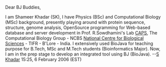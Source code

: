 Dear BJ Buddies, 

I am Shameer Khadar (SK), I have Physics (BSc) and Computational Biology (MSc) background, presently playing around with protein sequence, structure, genome analysis, OpenSource programming for Web-based database and server development in Prof. R.Sowdhamini's Lab [http://caps.ncbs.res.in CAPS], The Computational Biology Group - NCBS [http://www.ncbs.res.in National Centre for Biological Sciences] - TIFR - B'Lore - India. I extensively used BioJava for teaching purpose for B.Tech, MSc and M.Tech students (Bioinformatics Major). Now, I am in the prep stage to develop an integrated tool using BJ (BioJava). --[[User:S Khadar|S Khadar]] 15:25, 6 February 2006 (EST)